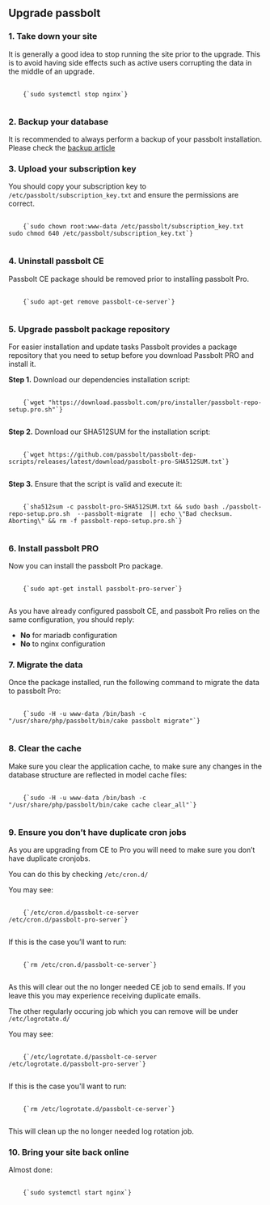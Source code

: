 
## Upgrade passbolt

### 1. Take down your site
   It is generally a good idea to stop running the site prior to the upgrade. This is to avoid having side effects such as active users corrupting the data in the middle of an upgrade.

<pre className="prism-code language-bash">
  <code>
    {`sudo systemctl stop nginx`}
  </code>
</pre> 

### 2. Backup your database
It is recommended to always perform a backup of your passbolt installation. Please check the [backup article](/docs/hosting/backup/from-packages.mdx)

### 3. Upload your subscription key

You should copy your subscription key to `/etc/passbolt/subscription_key.txt` and ensure the permissions are correct.

<pre className="prism-code language-bash">
  <code>
    {`sudo chown root:www-data /etc/passbolt/subscription_key.txt
sudo chmod 640 /etc/passbolt/subscription_key.txt`}
  </code>
</pre> 

### 4. Uninstall passbolt CE

Passbolt CE package should be removed prior to installing passbolt Pro.
<pre className="prism-code language-bash">
  <code>
    {`sudo apt-get remove passbolt-ce-server`}
  </code>
</pre> 


### 5. Upgrade passbolt package repository

For easier installation and update tasks Passbolt provides a package repository that you need to setup before you download Passbolt PRO and install it.

__Step 1.__ Download our dependencies installation script:
<pre className="prism-code language-bash">
  <code>
    {`wget "https://download.passbolt.com/pro/installer/passbolt-repo-setup.pro.sh"`}
  </code>
</pre> 

__Step 2.__ Download our SHA512SUM for the installation script:
<pre className="prism-code language-bash">
  <code>
    {`wget https://github.com/passbolt/passbolt-dep-scripts/releases/latest/download/passbolt-pro-SHA512SUM.txt`}
  </code>
</pre> 

__Step 3.__ Ensure that the script is valid and execute it:
<pre className="prism-code language-bash">
  <code>
    {`sha512sum -c passbolt-pro-SHA512SUM.txt && sudo bash ./passbolt-repo-setup.pro.sh  --passbolt-migrate  || echo \"Bad checksum. Aborting\" && rm -f passbolt-repo-setup.pro.sh`}
  </code>
</pre> 
   
### 6. Install passbolt PRO

Now you can install the passbolt Pro package.
<pre className="prism-code language-bash">
  <code>
    {`sudo apt-get install passbolt-pro-server`}
  </code>
</pre> 

As you have already configured passbolt CE, and passbolt Pro relies on the same configuration, you should reply:

* __No__ for mariadb configuration
* __No__ to nginx configuration

### 7. Migrate the data 
Once the package installed, run the following command to migrate the data to passbolt Pro:

<pre className="prism-code language-bash">
  <code>
    {`sudo -H -u www-data /bin/bash -c "/usr/share/php/passbolt/bin/cake passbolt migrate"`}
  </code>
</pre> 

### 8. Clear the cache 
Make sure you clear the application cache, to make sure any changes in the database structure are reflected in model cache files:

<pre className="prism-code language-bash">
  <code>
    {`sudo -H -u www-data /bin/bash -c "/usr/share/php/passbolt/bin/cake cache clear_all"`}
  </code>
</pre> 

### 9. Ensure you don’t have duplicate cron jobs
As you are upgrading from CE to Pro you will need to make sure you don’t have duplicate cronjobs.

You can do this by checking `/etc/cron.d/`

You may see:

<pre className="prism-code language-bash">
  <code>
    {`/etc/cron.d/passbolt-ce-server
/etc/cron.d/passbolt-pro-server`}
  </code>
</pre> 

If this is the case you’ll want to run:

<pre className="prism-code language-bash">
  <code>
    {`rm /etc/cron.d/passbolt-ce-server`}
  </code>
</pre> 

As this will clear out the no longer needed CE job to send emails. If you leave this you may experience receiving duplicate emails.

The other regularly occuring job which you can remove will be under `/etc/logrotate.d/`

You may see:

<pre className="prism-code language-bash">
  <code>
    {`/etc/logrotate.d/passbolt-ce-server
/etc/logrotate.d/passbolt-pro-server`}
  </code>
</pre> 

If this is the case you'll want to run:

<pre className="prism-code language-bash">
  <code>
    {`rm /etc/logrotate.d/passbolt-ce-server`}
  </code>
</pre> 

This will clean up the no longer needed log rotation job.

### 10. Bring your site back online
Almost done:
<pre className="prism-code language-bash">
  <code>
    {`sudo systemctl start nginx`}
  </code>
</pre> 